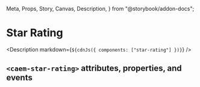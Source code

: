   Meta,
  Props,
  Story,
  Canvas,
  Description,
} from "@storybook/addon-docs";

<Meta title="Star Rating" />

# Star Rating

<Canvas withToolbar>
  <Story id="components-star-rating--default" height="100px" />
</Canvas>

<Description markdown={`${cdnJs({ components: ["star-rating"] })}`} />

## `<caem-star-rating>` attributes, properties, and events

<Props of="caem-star-rating" />
